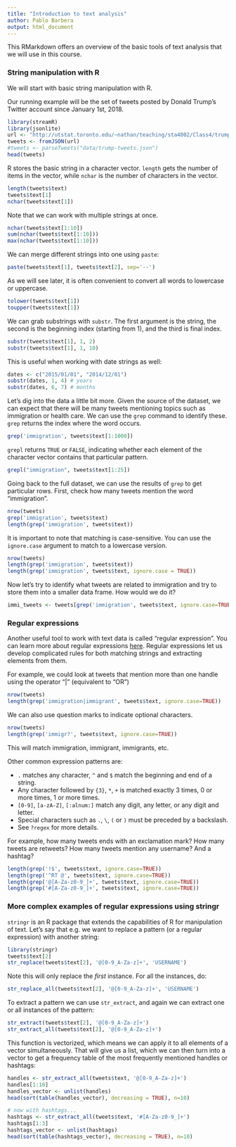 ```yaml
---
title: "Introduction to text analysis"
author: Pablo Barbera
output: html_document
---
```


This RMarkdown offers an overview of the basic tools of text analysis that we will use in this course.

### String manipulation with R

We will start with basic string manipulation with R.

Our running example will be the set of tweets posted by Donald Trump's Twitter account since January 1st, 2018.

```r
library(streamR)
library(jsonlite)
url <- "http://utstat.toronto.edu/~nathan/teaching/sta4002/Class4/trumptweets.JSON"
tweets <- fromJSON(url)
#tweets <- parseTweets("data/trump-tweets.json")
head(tweets)
```

R stores the basic string in a character vector. `length` gets the number of items in the vector, while `nchar` is the number of characters in the vector.

```r
length(tweets$text)
tweets$text[1]
nchar(tweets$text[1])
```

Note that we can work with multiple strings at once.

```r
nchar(tweets$text[1:10])
sum(nchar(tweets$text[1:10]))
max(nchar(tweets$text[1:10]))
```

We can merge different strings into one using `paste`:
```r
paste(tweets$text[1], tweets$text[2], sep='--')
```

As we will see later, it is often convenient to convert all words to lowercase or uppercase.

```r
tolower(tweets$text[1])
toupper(tweets$text[1])
```

We can grab substrings with `substr`. The first argument is the string, the second is the beginning index (starting from 1), and the third is final index.

```r
substr(tweets$text[1], 1, 2)
substr(tweets$text[1], 1, 10)
```

This is useful when working with date strings as well:

```r
dates <- c("2015/01/01", "2014/12/01")
substr(dates, 1, 4) # years
substr(dates, 6, 7) # months
```

Let's dig into the data a little bit more. Given the source of the dataset, we can expect that there will be many tweets mentioning topics such as immigration or health care. We can use the `grep` command to identify these. `grep` returns the index where the word occurs.

```r
grep('immigration', tweets$text[1:1000])
```

`grepl` returns `TRUE` or `FALSE`, indicating whether each element of the character vector contains that particular pattern.

```r
grepl("immigration", tweets$text[1:25])
```

Going back to the full dataset, we can use the results of `grep` to get particular rows. First, check how many tweets mention the word "immigration".

```r
nrow(tweets)
grep('immigration', tweets$text)
length(grep('immigration', tweets$text))

```

It is important to note that matching is case-sensitive. You can use the `ignore.case` argument to match to a lowercase version.

```r
nrow(tweets)
length(grep('immigration', tweets$text))
length(grep('immigration', tweets$text, ignore.case = TRUE))
```

Now let's try to identify what tweets are related to immigration and try to store them into a smaller data frame. How would we do it?

```r
immi_tweets <- tweets[grep('immigration', tweets$text, ignore.case=TRUE),]
```


### Regular expressions

Another useful tool to work with text data is called "regular expression". You can learn more about regular expressions [here](http://www.zytrax.com/tech/web/regex.htm). Regular expressions let us develop complicated rules for both matching strings and extracting elements from them. 

For example, we could look at tweets that mention more than one handle using the operator "|" (equivalent to "OR")

```r
nrow(tweets)
length(grep('immigration|immigrant', tweets$text, ignore.case=TRUE))
```

We can also use question marks to indicate optional characters.

```r
nrow(tweets)
length(grep('immigr?', tweets$text, ignore.case=TRUE))
```

This will match immigration, immigrant, immigrants, etc.

Other common expression patterns are:

- `.` matches any character, `^` and `$` match the beginning and end of a string.  
- Any character followed by `{3}`, `*`, `+` is matched exactly 3 times, 0 or more times, 1 or more times.  
- `[0-9]`, `[a-zA-Z]`, `[:alnum:]` match any digit, any letter, or any digit and letter.
- Special characters such as `.`, `\`, `(` or `)` must be preceded by a backslash.  
- See `?regex` for more details.

For example, how many tweets ends with an exclamation mark? How many tweets are retweets? How many tweets mention any username? And a hashtag?
```r
length(grep('!$', tweets$text, ignore.case=TRUE))
length(grep('^RT @', tweets$text, ignore.case=TRUE))
length(grep('@[A-Za-z0-9_]+', tweets$text, ignore.case=TRUE))
length(grep('#[A-Za-z0-9_]+', tweets$text, ignore.case=TRUE))
```

### More complex examples of regular expressions using stringr

`stringr` is an R package that extends the capabilities of R for manipulation of text. Let's say that e.g. we want to replace a pattern (or a regular expression) with another string:

```r
library(stringr)
tweets$text[2]
str_replace(tweets$text[2], '@[0-9_A-Za-z]+', 'USERNAME')
```

Note this will only replace the _first_ instance. For all the instances, do:

```r
str_replace_all(tweets$text[2], '@[0-9_A-Za-z]+', 'USERNAME')
```

To extract a pattern we can use `str_extract`, and again we can extract one or all instances of the pattern:

```r
str_extract(tweets$text[2], '@[0-9_A-Za-z]+')
str_extract_all(tweets$text[2], '@[0-9_A-Za-z]+')
```

This function is vectorized, which means we can apply it to all elements of a vector simultaneously. That will give us a list, which we can then turn into a vector to get a frequency table of the most frequently mentioned handles or hashtags:

```r
handles <- str_extract_all(tweets$text, '@[0-9_A-Za-z]+')
handles[1:10]
handles_vector <- unlist(handles)
head(sort(table(handles_vector), decreasing = TRUE), n=10)

# now with hashtags...
hashtags <- str_extract_all(tweets$text, '#[A-Za-z0-9_]+')
hashtags[1:3]
hashtags_vector <- unlist(hashtags)
head(sort(table(hashtags_vector), decreasing = TRUE), n=10)

```

